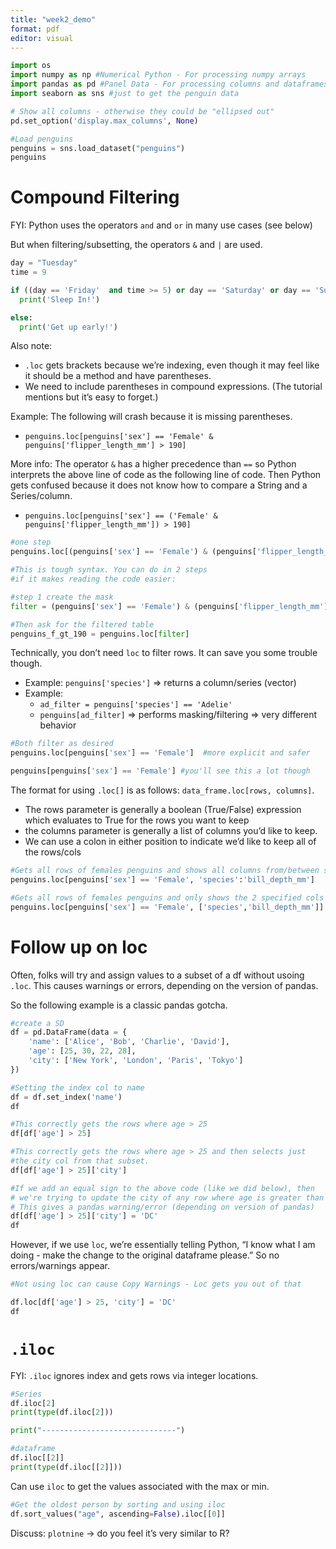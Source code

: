 ```yaml
---
title: "week2_demo"
format: pdf
editor: visual
---
```


```python
import os
import numpy as np #Numerical Python - For processing numpy arrays
import pandas as pd #Panel Data - For processing columns and dataframes
import seaborn as sns #just to get the penguin data

# Show all columns - otherwise they could be "ellipsed out"
pd.set_option('display.max_columns', None)

#Load penguins
penguins = sns.load_dataset("penguins")
penguins
```

# Compound Filtering

FYI: Python uses the operators `and` and `or` in many use cases (see below)

But when filtering/subsetting, the operators `&` and `|` are used.

```python

day = "Tuesday" 
time = 9

if ((day == 'Friday'  and time >= 5) or day == 'Saturday' or day == 'Sunday'):
  print('Sleep In!')

else:
  print('Get up early!')

```

Also note:

-   `.loc` gets brackets because we're indexing, even though it may feel like it should be a method and have parentheses.
-   We need to include parentheses in compound expressions. (The tutorial mentions but it's easy to forget.)

Example: The following will crash because it is missing parentheses.

-   `penguins.loc[penguins['sex'] == 'Female' &  penguins['flipper_length_mm'] > 190]`

More info: The operator `&` has a higher precedence than `==` so Python interprets the above line of code as the following line of code. Then Python gets confused because it does not know how to compare a String and a Series/column.

-   `penguins.loc[penguins['sex'] == ('Female' &  penguins['flipper_length_mm']) > 190]`

```python

#one step
penguins.loc[(penguins['sex'] == 'Female') & (penguins['flipper_length_mm'] > 190)]

#This is tough syntax. You can do in 2 steps 
#if it makes reading the code easier:

#step 1 create the mask
filter = (penguins['sex'] == 'Female') & (penguins['flipper_length_mm'] > 190)

#Then ask for the filtered table
penguins_f_gt_190 = penguins.loc[filter]
```

Technically, you don't need `loc` to filter rows. It can save you some trouble though.

-   Example: `penguins['species']` =\> returns a column/series (vector)
-   Example:
    -   `ad_filter = penguins['species'] == 'Adelie'`
    -   `penguins[ad_filter]` =\> performs masking/filtering =\> very different behavior

```python

#Both filter as desired
penguins.loc[penguins['sex'] == 'Female']  #more explicit and safer

penguins[penguins['sex'] == 'Female'] #you'll see this a lot though
```

The format for using `.loc[]` is as follows: `data_frame.loc[rows, columns]`.

-   The rows parameter is generally a boolean (True/False) expression which evaluates to True for the rows you want to keep
-   the columns parameter is generally a list of columns you'd like to keep.
-   We can use a colon in either position to indicate we'd like to keep all of the rows/cols

```python
#Gets all rows of females penguins and shows all columns from/between species to bill_depth_mm.
penguins.loc[penguins['sex'] == 'Female', 'species':'bill_depth_mm']
```

```python
#Gets all rows of females penguins and only shows the 2 specified cols
penguins.loc[penguins['sex'] == 'Female', ['species','bill_depth_mm']]
```

# Follow up on loc

Often, folks will try and assign values to a subset of a df without usoing `.loc`. This causes warnings or errors, depending on the version of pandas.

So the following example is a classic pandas gotcha.

```python

#create a SD
df = pd.DataFrame(data = {
    'name': ['Alice', 'Bob', 'Charlie', 'David'],
    'age': [25, 30, 22, 28],
    'city': ['New York', 'London', 'Paris', 'Tokyo']
})

#Setting the index col to name
df = df.set_index('name')
df
```

```python

#This correctly gets the rows where age > 25
df[df['age'] > 25]

#This correctly gets the rows where age > 25 and then selects just
#the city col from that subset.
df[df['age'] > 25]['city']

#If we add an equal sign to the above code (like we did below), then 
# we're trying to update the city of any row where age is greater than 25 to be DC.
# This gives a pandas warning/error (depending on version of pandas)
df[df['age'] > 25]['city'] = 'DC'
df
```

However, if we use `loc`, we're essentially telling Python, "I know what I am doing - make the change to the original dataframe please." So no errors/warnings appear.

```python

#Not using loc can cause Copy Warnings - Loc gets you out of that

df.loc[df['age'] > 25, 'city'] = 'DC'
df
```

# `.iloc`

FYI: `.iloc` ignores index and gets rows via integer locations.

```python
#Series
df.iloc[2]
print(type(df.iloc[2]))

print("------------------------------")

#dataframe
df.iloc[[2]]
print(type(df.iloc[[2]]))

```

Can use `iloc` to get the values associated with the max or min.

```python

#Get the oldest person by sorting and using iloc
df.sort_values("age", ascending=False).iloc[[0]]

```

Discuss: `plotnine` -\> do you feel it's very similar to R?
